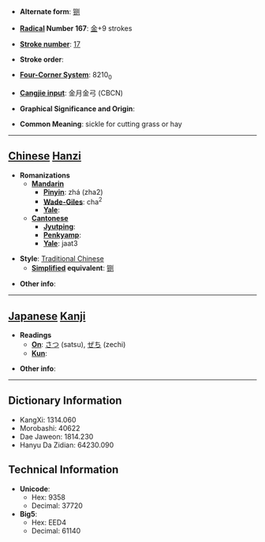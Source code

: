 * '''Alternate form''': [[铡]]

* '''[[Wiktionary:Chinese radical index| Radical]] Number 167''': [[Wiktionary:Chinese radical index 金|金]]+9 strokes

* '''[[Wiktionary:Chinese total strokes index|Stroke number]]''': [[Wiktionary:Chinese total strokes index 17|17]]

* '''Stroke order''': 

* '''[[Wiktionary:Chinese four corner index|Four-Corner System]]''': 8210<sub>0</sub>

* '''[[Wiktionary:Chinese Cangjie index|Cangjie input]]''': 金月金弓 (CBCN)

* '''Graphical Significance and Origin''': 

* '''Common Meaning''': sickle for cutting grass or hay

----

== [[Chinese]] [[Hanzi]] ==

* '''Romanizations'''
** '''[[Mandarin]]'''
*** '''[[Pinyin]]''': zhá (zha2)
*** '''[[Wade-Giles]]''': cha<sup>2</sup>
*** '''[[Yale]]''': 
** '''[[Cantonese]]'''
*** '''[[Jyutping]]''':
*** '''[[Penkyamp]]''': 
*** '''[[Yale]]''': jaat3

* '''Style''': [[Traditional Chinese]] 
** '''[[Simplified Chinese|Simplified]] equivalent''': [[铡]]

* '''Other info''': 

----

== [[Japanese]] [[Kanji]] ==

* '''Readings'''
** '''[[On]]''': [[さつ]] (satsu), [[ぜち]] (zechi)
** '''[[Kun]]''': 

* '''Other info''':  

----

== Dictionary Information ==

* KangXi: 1314.060
* Morobashi: 40622
* Dae Jaweon: 1814.230
* Hanyu Da Zidian: 64230.090

== Technical Information ==

* '''Unicode''':
** Hex: 9358
** Decimal: 37720
* '''Big5''':
** Hex: EED4
** Decimal: 61140